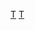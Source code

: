 {{Navbox
|name       = 2011年亚洲杯足球赛
|title      = [[2011年亚洲杯足球赛]]
|state      = {{{state|autocollapse}}}
|listclass  = hlist
|image      =  

|group1 = 比赛阶段
|list1  =
* [[2011年亞洲盃足球賽決賽週A組|A组]]
* [[2011年亞洲盃足球賽決賽週B組|B组]]
* [[2011年亞洲盃足球賽決賽週C組|C组]]
* [[2011年亞洲盃足球賽決賽週D組|D组]]
* [[2011年亞洲盃足球賽決賽週淘汰赛階段|淘汰赛]]
* [[2011年亞洲盃足球賽決賽週决赛|决赛]]

|group2 = 信息总览
|list2  =
* [[2011年亚洲杯足球赛参赛球队|参赛球队]]
* [[2011年亚洲杯足球赛统计数据|统计数据]]
* [[2011年亞洲盃外圍賽|外圍賽]]
}}<noinclude>
{{collapsible option}}
[[Category:亚洲杯足球赛|T]]
[[Category:2011年亚洲杯足球赛|T]]
</noinclude>